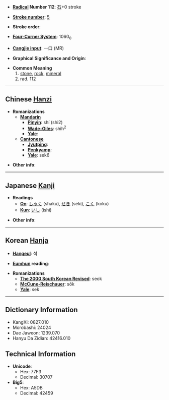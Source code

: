 * '''[[Wiktionary:Chinese radical index| Radical]] Number 112''': [[Wiktionary:Chinese radical index 石|石]]+0 stroke

* '''[[Wiktionary:Chinese total strokes index|Stroke number]]''': [[Wiktionary:Chinese total strokes index 5|5]]

* '''Stroke order''': 

* '''[[Wiktionary:Chinese four corner index|Four-Corner System]]''': 1060<sub>0</sub>

* '''[[Wiktionary:Chinese Cangjie index|Cangjie input]]''': 一口 (MR)

* '''Graphical Significance and Origin''': 

* '''Common Meaning'''
*#[[stone]], [[rock]], [[mineral]]
*# rad. 112


----

== Chinese [[Hanzi]] ==

* '''Romanizations'''
** '''[[Mandarin]]'''
*** '''[[Pinyin]]''': shí (shi2)
*** '''[[Wade-Giles]]''': shih<sup>2</sup>
*** '''[[Yale]]''': 
** '''[[Cantonese]]'''
*** '''[[Jyutping]]''':
*** '''[[Penkyamp]]''': 
*** '''[[Yale]]''': sek6

* '''Other info''': 

----

== Japanese [[Kanji]] ==

* '''Readings'''
** '''[[On]]''': [[しゃく]] (shaku), [[せき]] (seki), [[こく]] (koku)
** '''[[Kun]]''': [[いし]] (ishi)

* '''Other info''':  

----

== Korean [[Hanja]] ==

* '''[[Hangeul]]''': 석

* '''[[Eumhun]] reading''': 

* '''Romanizations'''
** '''[[The 2000 South Korean Revised Romanization|The 2000 South Korean Revised]]''': seok
** '''[[McCune-Reischauer]]''': sŏk
** '''[[Yale]]''': sek

----

== Dictionary Information ==

* KangXi: 0827.010
* Morobashi: 24024
* Dae Jaweon: 1239.070
* Hanyu Da Zidian: 42416.010

== Technical Information ==

* '''Unicode''':
** Hex: 77F3
** Decimal: 30707
* '''Big5''':
** Hex: A5DB
** Decimal: 42459